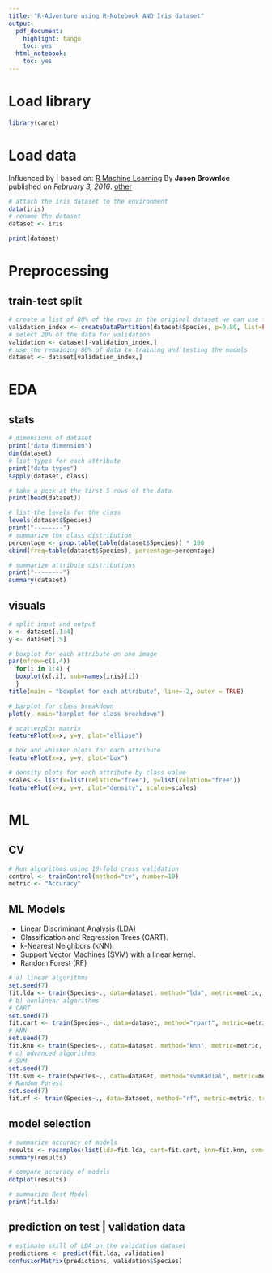 ```yaml
---
title: "R-Adventure using R-Notebook AND Iris dataset"
output:
  pdf_document:
    highlight: tango
    toc: yes
  html_notebook:
    toc: yes
---
```


# Load library

```r
library(caret)
```

# Load data

Influenced by \| based on: [R Machine Learning](https://machinelearningmastery.com/machine-learning-in-r-step-by-step/) By **Jason Brownlee** published on *February 3, 2016*. [other](https://www.r-bloggers.com/2022/02/beginners-guide-to-machine-learning-in-r-with-step-by-step-tutorial/)

```r
# attach the iris dataset to the environment
data(iris)
# rename the dataset
dataset <- iris

print(dataset)
```

# Preprocessing

## train-test split

```r
# create a list of 80% of the rows in the original dataset we can use for training
validation_index <- createDataPartition(dataset$Species, p=0.80, list=FALSE)
# select 20% of the data for validation
validation <- dataset[-validation_index,]
# use the remaining 80% of data to training and testing the models
dataset <- dataset[validation_index,]
```

# EDA

## stats

```r
# dimensions of dataset
print("data dimension")
dim(dataset)
# list types for each attribute
print("data types")
sapply(dataset, class)
```

```r
# take a peek at the first 5 rows of the data
print(head(dataset))
```

```r
# list the levels for the class
levels(dataset$Species)
print("--------")
# summarize the class distribution
percentage <- prop.table(table(dataset$Species)) * 100
cbind(freq=table(dataset$Species), percentage=percentage)

# summarize attribute distributions
print("--------")
summary(dataset)
```

## visuals

```r
# split input and output
x <- dataset[,1:4]
y <- dataset[,5]

# boxplot for each attribute on one image
par(mfrow=c(1,4))
  for(i in 1:4) {
  boxplot(x[,i], sub=names(iris)[i])
  }
title(main = "boxplot for each attribute", line=-2, outer = TRUE)
```

```r
# barplot for class breakdown
plot(y, main="barplot for class breakdown")
```

```r
# scatterplot matrix
featurePlot(x=x, y=y, plot="ellipse")
```

```r
# box and whisker plots for each attribute
featurePlot(x=x, y=y, plot="box")
```

```r
# density plots for each attribute by class value
scales <- list(x=list(relation="free"), y=list(relation="free"))
featurePlot(x=x, y=y, plot="density", scales=scales)
```

# ML

## CV

```r
# Run algorithms using 10-fold cross validation
control <- trainControl(method="cv", number=10)
metric <- "Accuracy"
```

## ML Models

-   Linear Discriminant Analysis (LDA)
-   Classification and Regression Trees (CART).
-   k-Nearest Neighbors (kNN).
-   Support Vector Machines (SVM) with a linear kernel.
-   Random Forest (RF)

```r
# a) linear algorithms
set.seed(7)
fit.lda <- train(Species~., data=dataset, method="lda", metric=metric, trControl=control)
# b) nonlinear algorithms
# CART
set.seed(7)
fit.cart <- train(Species~., data=dataset, method="rpart", metric=metric, trControl=control)
# kNN
set.seed(7)
fit.knn <- train(Species~., data=dataset, method="knn", metric=metric, trControl=control)
# c) advanced algorithms
# SVM
set.seed(7)
fit.svm <- train(Species~., data=dataset, method="svmRadial", metric=metric, trControl=control)
# Random Forest
set.seed(7)
fit.rf <- train(Species~., data=dataset, method="rf", metric=metric, trControl=control)
```

## model selection

```r
# summarize accuracy of models
results <- resamples(list(lda=fit.lda, cart=fit.cart, knn=fit.knn, svm=fit.svm, rf=fit.rf))
summary(results)
```

```r
# compare accuracy of models
dotplot(results)
```

```r
# summarize Best Model
print(fit.lda)
```

## prediction on test \| validation data

```r
# estimate skill of LDA on the validation dataset
predictions <- predict(fit.lda, validation)
confusionMatrix(predictions, validation$Species)
```

